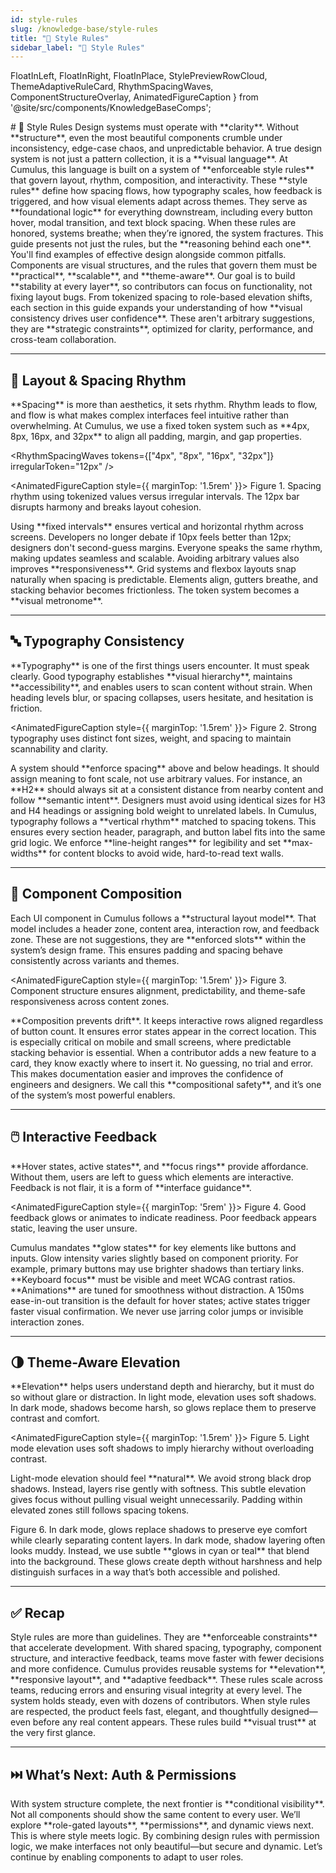 ```yaml
---
id: style-rules
slug: /knowledge-base/style-rules
title: "📐 Style Rules"
sidebar_label: "📐 Style Rules"
---
```


  FloatInLeft,
  FloatInRight,
  FloatInPlace,
  StylePreviewRowCloud,
  ThemeAdaptiveRuleCard,
  RhythmSpacingWaves,
  ComponentStructureOverlay,
  AnimatedFigureCaption
} from '@site/src/components/KnowledgeBaseComps';

<FloatInPlace>
# 📐 Style Rules
</FloatInPlace>

<FloatInLeft>
Design systems must operate with **clarity**. Without **structure**, even the most beautiful components crumble under inconsistency, edge-case chaos, and unpredictable behavior. A true design system is not just a pattern collection, it is a **visual language**. At Cumulus, this language is built on a system of **enforceable style rules** that govern layout, rhythm, composition, and interactivity.
</FloatInLeft>

<FloatInRight>
These **style rules** define how spacing flows, how typography scales, how feedback is triggered, and how visual elements adapt across themes. They serve as **foundational logic** for everything downstream, including every button hover, modal transition, and text block spacing. When these rules are honored, systems breathe; when they’re ignored, the system fractures.
</FloatInRight>

<FloatInLeft>
This guide presents not just the rules, but the **reasoning behind each one**. You'll find examples of effective design alongside common pitfalls. Components are visual structures, and the rules that govern them must be **practical**, **scalable**, and **theme-aware**. Our goal is to build **stability at every layer**, so contributors can focus on functionality, not fixing layout bugs.
</FloatInLeft>

<FloatInRight>
From tokenized spacing to role-based elevation shifts, each section in this guide expands your understanding of how **visual consistency drives user confidence**. These aren't arbitrary suggestions, they are **strategic constraints**, optimized for clarity, performance, and cross-team collaboration.
</FloatInRight>

---

## 📏 Layout & Spacing Rhythm

<FloatInLeft>
**Spacing** is more than aesthetics, it sets rhythm. Rhythm leads to flow, and flow is what makes complex interfaces feel intuitive rather than overwhelming. At Cumulus, we use a fixed token system such as **4px, 8px, 16px, and 32px** to align all padding, margin, and gap properties.
</FloatInLeft>

<RhythmSpacingWaves
  tokens={["4px", "8px", "16px", "32px"]}
  irregularToken="12px"
/>

<AnimatedFigureCaption style={{ marginTop: '1.5rem' }}>
Figure 1. Spacing rhythm using tokenized values versus irregular intervals. The 12px bar disrupts harmony and breaks layout cohesion.
</AnimatedFigureCaption>

<FloatInRight>
Using **fixed intervals** ensures vertical and horizontal rhythm across screens. Developers no longer debate if 10px feels better than 12px; designers don't second-guess margins. Everyone speaks the same rhythm, making updates seamless and scalable.
</FloatInRight>

<FloatInLeft>
Avoiding arbitrary values also improves **responsiveness**. Grid systems and flexbox layouts snap naturally when spacing is predictable. Elements align, gutters breathe, and stacking behavior becomes frictionless. The token system becomes a **visual metronome**.
</FloatInLeft>

---

## 🔤 Typography Consistency

<FloatInRight>
**Typography** is one of the first things users encounter. It must speak clearly. Good typography establishes **visual hierarchy**, maintains **accessibility**, and enables users to scan content without strain. When heading levels blur, or spacing collapses, users hesitate, and hesitation is friction.
</FloatInRight>

<StylePreviewRowCloud
  goodExampleImg="/cumulus-ui-library/img/typography-good.png"
  badExampleImg="/cumulus-ui-library/img/typography-bad.png"
/>

<AnimatedFigureCaption style={{ marginTop: '1.5rem' }}>
Figure 2. Strong typography uses distinct font sizes, weight, and spacing to maintain scannability and clarity.
</AnimatedFigureCaption>

<FloatInLeft>
A system should **enforce spacing** above and below headings. It should assign meaning to font scale, not use arbitrary values. For instance, an **H2** should always sit at a consistent distance from nearby content and follow **semantic intent**. Designers must avoid using identical sizes for H3 and H4 headings or assigning bold weight to unrelated labels.
</FloatInLeft>

<FloatInRight>
In Cumulus, typography follows a **vertical rhythm** matched to spacing tokens. This ensures every section header, paragraph, and button label fits into the same grid logic. We enforce **line-height ranges** for legibility and set **max-widths** for content blocks to avoid wide, hard-to-read text walls.
</FloatInRight>

---

## 🧱 Component Composition

<FloatInLeft>
Each UI component in Cumulus follows a **structural layout model**. That model includes a header zone, content area, interaction row, and feedback zone. These are not suggestions, they are **enforced slots** within the system’s design frame. This ensures padding and spacing behave consistently across variants and themes.
</FloatInLeft>

<ComponentStructureOverlay
  caption="Each component is built from structured zones that align to token spacing and layout logic."
/>

<AnimatedFigureCaption style={{ marginTop: '1.5rem' }}>
Figure 3. Component structure ensures alignment, predictability, and theme-safe responsiveness across content zones.
</AnimatedFigureCaption>

<FloatInRight>
**Composition prevents drift**. It keeps interactive rows aligned regardless of button count. It ensures error states appear in the correct location. This is especially critical on mobile and small screens, where predictable stacking behavior is essential.
</FloatInRight>

<FloatInLeft>
When a contributor adds a new feature to a card, they know exactly where to insert it. No guessing, no trial and error. This makes documentation easier and improves the confidence of engineers and designers. We call this **compositional safety**, and it’s one of the system’s most powerful enablers.
</FloatInLeft>

---

## 🖱️ Interactive Feedback

<FloatInRight>
**Hover states, active states**, and **focus rings** provide affordance. Without them, users are left to guess which elements are interactive. Feedback is not flair, it is a form of **interface guidance**.
</FloatInRight>

<StylePreviewRowCloud
  goodExampleImg="/cumulus-ui-library/img/hover-focus-good.png"
  badExampleImg="/cumulus-ui-library/img/hover-focus-bad.png"
/>

<AnimatedFigureCaption style={{ marginTop: '5rem' }}>
Figure 4. Good feedback glows or animates to indicate readiness. Poor feedback appears static, leaving the user unsure.
</AnimatedFigureCaption>

<FloatInLeft>
Cumulus mandates **glow states** for key elements like buttons and inputs. Glow intensity varies slightly based on component priority. For example, primary buttons may use brighter shadows than tertiary links. **Keyboard focus** must be visible and meet WCAG contrast ratios.
</FloatInLeft>

<FloatInRight>
**Animations** are tuned for smoothness without distraction. A 150ms ease-in-out transition is the default for hover states; active states trigger faster visual confirmation. We never use jarring color jumps or invisible interaction zones.
</FloatInRight>

---

## 🌗 Theme-Aware Elevation

<FloatInLeft>
**Elevation** helps users understand depth and hierarchy, but it must do so without glare or distraction. In light mode, elevation uses soft shadows. In dark mode, shadows become harsh, so glows replace them to preserve contrast and comfort.
</FloatInLeft>

<ThemeAdaptiveRuleCard
  title="Card Elevation in Light Mode"
  lightImg="/cumulus-ui-library/img/elevation-light.png"
  darkImg="/cumulus-ui-library/img/elevation-light.png"
/>

<AnimatedFigureCaption style={{ marginTop: '1.5rem' }}>
Figure 5. Light mode elevation uses soft shadows to imply hierarchy without overloading contrast.
</AnimatedFigureCaption>

<FloatInRight>
Light-mode elevation should feel **natural**. We avoid strong black drop shadows. Instead, layers rise gently with softness. This subtle elevation gives focus without pulling visual weight unnecessarily. Padding within elevated zones still follows spacing tokens.
</FloatInRight>

<ThemeAdaptiveRuleCard
  title="Card Elevation in Dark Mode"
  lightImg="/cumulus-ui-library/img/elevation-dark.png"
  darkImg="/cumulus-ui-library/img/elevation-dark.png"
/>

<AnimatedFigureCaption>
Figure 6. In dark mode, glows replace shadows to preserve eye comfort while clearly separating content layers.
</AnimatedFigureCaption>

<FloatInLeft>
In dark mode, shadow layering often looks muddy. Instead, we use subtle **glows in cyan or teal** that blend into the background. These glows create depth without harshness and help distinguish surfaces in a way that’s both accessible and polished.
</FloatInLeft>

---

## ✅ Recap

<FloatInRight>
Style rules are more than guidelines. They are **enforceable constraints** that accelerate development. With shared spacing, typography, component structure, and interactive feedback, teams move faster with fewer decisions and more confidence.
</FloatInRight>

<FloatInLeft>
Cumulus provides reusable systems for **elevation**, **responsive layout**, and **adaptive feedback**. These rules scale across teams, reducing errors and ensuring visual integrity at every level. The system holds steady, even with dozens of contributors.
</FloatInLeft>

<FloatInRight>
When style rules are respected, the product feels fast, elegant, and thoughtfully designed—even before any real content appears. These rules build **visual trust** at the very first glance.
</FloatInRight>

---

## ⏭️ What’s Next: Auth & Permissions

<FloatInLeft>
With system structure complete, the next frontier is **conditional visibility**. Not all components should show the same content to every user. We’ll explore **role-gated layouts**, **permissions**, and dynamic views next.
</FloatInLeft>

<FloatInRight>
This is where style meets logic. By combining design rules with permission logic, we make interfaces not only beautiful—but secure and dynamic. Let’s continue by enabling components to adapt to user roles.
</FloatInRight>

